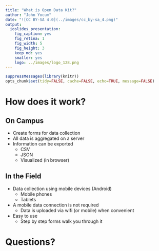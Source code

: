 ```yaml
---
title: "What is Open Data Kit?"
author: "John Yocum"
date: "![CC BY-SA 4.0](../images/cc_by-sa_4.png)"
output:
  ioslides_presentation:
    fig_caption: yes
    fig_retina: 1
    fig_width: 5
    fig_height: 3
    keep_md: yes
    smaller: yes
    logo: ../images/logo_128.png
---
```


```r
suppressMessages(library(knitr))
opts_chunk$set(tidy=FALSE, cache=FALSE, echo=TRUE, message=FALSE)
```

# How does it work?

## On Campus

- Create forms for data collection
- All data is aggregated on a server
- Information can be exported
    - CSV
    - JSON
    - Visualized (in browser)

## In the Field

- Data collection using mobile devices (Android)
    - Mobile phones
    - Tablets
- A mobile data connection is not required
    - Data is uploaded via wifi (or mobile) when convenient
- Easy to use
    - Step by step forms walk you through it

# Questions?